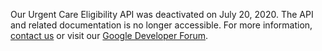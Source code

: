 Our Urgent Care Eligibility API was deactivated on July 20, 2020. The API and related 
documentation is no longer accessible. For more information, [contact us](/support/contact-us) 
or visit our [Google Developer Forum](https://groups.google.com/forum/m/#!forum/va-lighthouse).
